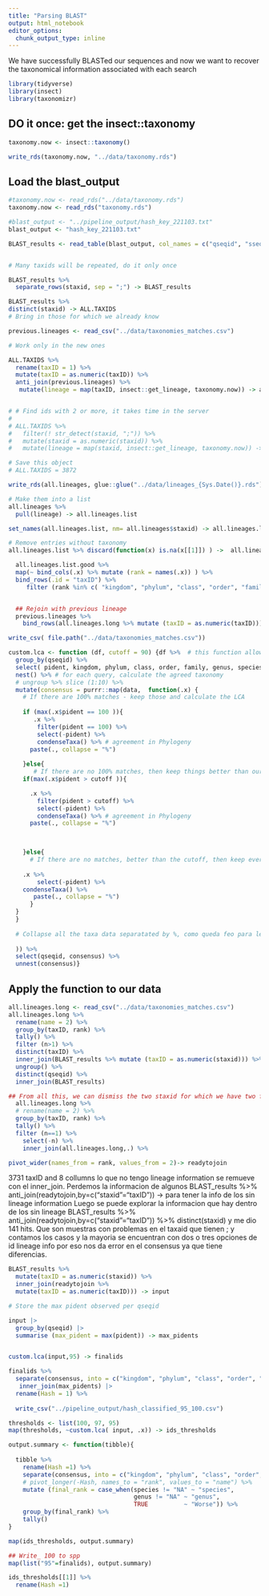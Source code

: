 ---
title: "Parsing BLAST"
output: html_notebook
editor_options: 
  chunk_output_type: inline
---

We have successfully BLASTed our sequences and now we want to recover the taxonomical information associated with each search

```{r}
library(tidyverse)
library(insect)
library(taxonomizr)
```

## DO it once: get the insect::taxonomy

```{r, eval=FALSE}
taxonomy.now <- insect::taxonomy()

write_rds(taxonomy.now, "../data/taxonomy.rds")
```



## Load the blast_output

```{r}

#taxonomy.now <- read_rds("../data/taxonomy.rds")
taxonomy.now <- read_rds("taxonomy.rds")

#blast_output <- "../pipeline_output/hash_key_221103.txt"
blast_output <- "hash_key_221103.txt"

BLAST_results <- read_table(blast_output, col_names = c("qseqid", "sseqid",  "pident", "length" ,"mismatch", "gapopen" ,"qstart","qend", "sstart", "send" ,"evalue" ,"bitscore", "staxid", "qlen"))


# Many taxids will be repeated, do it only once

BLAST_results %>%
  separate_rows(staxid, sep = ";") -> BLAST_results

BLAST_results %>%
distinct(staxid) -> ALL.TAXIDS
# Bring in those for which we already know

previous.lineages <- read_csv("../data/taxonomies_matches.csv")

# Work only in the new ones

ALL.TAXIDS %>%
  rename(taxID = 1) %>%
  mutate(taxID = as.numeric(taxID)) %>%
  anti_join(previous.lineages) %>%
   mutate(lineage = map(taxID, insect::get_lineage, taxonomy.now)) -> all.lineages


# # Find ids with 2 or more, it takes time in the server
# 
# ALL.TAXIDS %>%
#   filter(! str_detect(staxid, ";")) %>%
#   mutate(staxid = as.numeric(staxid)) %>%
#   mutate(lineage = map(staxid, insect::get_lineage, taxonomy.now)) -> all.lineages

# Save this object
# ALL.TAXIDS = 3872

write_rds(all.lineages, glue::glue("../data/lineages_{Sys.Date()}.rds"))

# Make them into a list
all.lineages %>%
  pull(lineage) -> all.lineages.list

set_names(all.lineages.list, nm= all.lineages$staxid) -> all.lineages.list

# Remove entries without taxonomy
all.lineages.list %>% discard(function(x) is.na(x[[1]]) ) ->  all.lineages.list.good

  all.lineages.list.good %>%
  map(~ bind_cols(.x) %>% mutate (rank = names(.x)) ) %>%
  bind_rows(.id = "taxID") %>%
     filter (rank %in% c( "kingdom", "phylum", "class", "order", "family","genus" , "species")) -> all.lineages.long


  ## Rejoin with previous lineage
  previous.lineages %>%
    bind_rows(all.lineages.long %>% mutate (taxID = as.numeric(taxID))) %>%

write_csv( file.path("../data/taxonomies_matches.csv"))
```

```{r}
custom.lca <- function (df, cutoff = 90) {df %>%  # this function allows to change cutoff parameters for a specified dataframe (df)
  group_by(qseqid) %>%
  select( pident, kingdom, phylum, class, order, family, genus, species) %>%
  nest() %>% # for each query, calculate the agreed taxonomy
  # ungroup %>% slice (1:10) %>%
  mutate(consensus = purrr::map(data,  function(.x) {
    # If there are 100% matches - keep those and calculate the LCA
   
    if (max(.x$pident == 100 )){
       .x %>%
        filter(pident == 100) %>%
        select(-pident) %>%
        condenseTaxa() %>% # agreement in Phylogeny
      paste(., collapse = "%")
      
    }else{
       # If there are no 100% matches, then keep things better than our cutoff
    if(max(.x$pident > cutoff )){

      .x %>%
        filter(pident > cutoff) %>%
        select(-pident) %>%
        condenseTaxa() %>% # agreement in Phylogeny
      paste(., collapse = "%")

       

    }else{
      # If there are no matches, better than the cutoff, then keep everything
      
    .x %>%
        select(-pident) %>%
    condenseTaxa() %>%
       paste(., collapse = "%")
      }
  }
  }
  
  # Collapse all the taxa data separatated by %, como queda feo para leer en excel lo modificamos con # PERO es un lio dejarlo sin el % porq deja la table separada sin heads asi que mejor dejarlo como esta y luego en R separar las columnas por % y asignarles nombres
  
  )) %>%
  select(qseqid, consensus) %>%
  unnest(consensus)}

```


## Apply the function to our data

```{r}
all.lineages.long <- read_csv("../data/taxonomies_matches.csv")
all.lineages.long %>%
  rename(name = 2) %>%
  group_by(taxID, rank) %>%
  tally() %>%
  filter (n>1) %>%
  distinct(taxID) %>%
  inner_join(BLAST_results %>% mutate (taxID = as.numeric(staxid))) %>%
  ungroup() %>%
  distinct(qseqid) %>%
  inner_join(BLAST_results)

## From all this, we can dismiss the two staxid for which we have two filogenies
  all.lineages.long %>%
  # rename(name = 2) %>%
  group_by(taxID, rank) %>%
  tally() %>%
  filter (n==1) %>%
    select(-n) %>%
    inner_join(all.lineages.long,.) %>%

pivot_wider(names_from = rank, values_from = 2)-> readytojoin
```
3731 taxID and 8 collumns
lo que no tengo lineage information se remueve con el inner_join. Perdemos la informacion de algunos
BLAST_results %>% anti_join(readytojoin,by=c("staxid"="taxID")) -> para tener la info de los sin lineage information
Luego se puede explorar la informacion que hay dentro de los sin lineage BLAST_results %>% anti_join(readytojoin,by=c("staxid"="taxID")) %>% distinct(staxid) y me dio 141 hits. Que son muestras con problemas en el taxaid que tienen ; y contamos los casos y la mayoria se encuentran con dos o tres opciones de id lineage info por eso nos da error en el consensus ya que tiene diferencias.


```{r}

BLAST_results %>%
  mutate(taxID = as.numeric(staxid)) %>%
  inner_join(readytojoin %>%
  mutate(taxID = as.numeric(taxID))) -> input

# Store the max pident observed per qseqid

input |> 
  group_by(qseqid) |> 
  summarise (max_pident = max(pident)) -> max_pidents


custom.lca(input,95) -> finalids

finalids %>%
  separate(consensus, into = c("kingdom", "phylum", "class", "order", "family", "genus", "species"), sep = "%") %>%
   inner_join(max_pidents) |> 
  rename(Hash = 1) %>%
 
  write_csv("../pipeline_output/hash_classified_95_100.csv")
```

```{r}
thresholds <- list(100, 97, 95)
map(thresholds, ~custom.lca( input, .x)) -> ids_thresholds

output.summary <- function(tibble){
  
  tibble %>% 
    rename(Hash =1) %>% 
    separate(consensus, into = c("kingdom", "phylum", "class", "order", "family", "genus", "species"), sep = "%") %>% 
    # pivot_longer(-Hash, names_to = "rank", values_to = "name") %>% 
    mutate (final_rank = case_when(species != "NA" ~ "species",
                                   genus != "NA" ~ "genus",
                                   TRUE          ~ "Worse")) %>% 
    group_by(final_rank) %>% 
    tally()
}

map(ids_thresholds, output.summary)

## Write_ 100 to spp
map(list("95"=finalids), output.summary)

ids_thresholds[[1]] %>% 
  rename(Hash =1) 
```

